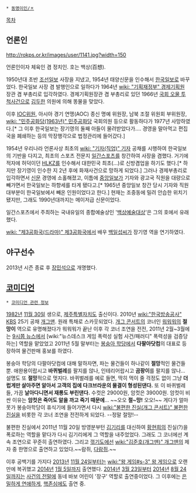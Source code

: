  * [[동명이인/ㅈ]]

[[목차]]
== 언론인 ==
http://rokps.or.kr/images/user/1141.jpg?width=150

언론인이자 체육인 겸 정치인. 호는 백상(百想).

1950년대 초반 [[조선일보]] 사장을 지냈고, 1954년 태양신문을 인수해서 [[한국일보]]로 바꾸었다. 한국일보 사장 겸 발행인으로 일하다가 1964년 [[wiki: "기획재정부" 경제기획원]] 장관 겸 부총리로 입각하였다. 경제기획원장관 겸 부총리로 있던 1966년 [[국회 오물 투척사건]]으로 [[김두한]] 의원에 의해 똥물을 맞았다.

이후 [[IOC]]위원, 아시아 경기 연맹(AOC) 종신 명예 위원장, 남북 조절 위원회 부위원장, [[wiki: "민주공화당(1963년)" 민주공화당]] 국회의원 등으로 활동하다가 1977년 사망하였다.[* 그 이후 한국일보는 장기영의 둘째 아들이 물려받았다가.... 경영을 말아먹고 편집국을 폐쇄하는 등의 막장행각으로 법정관리에 들어갔다.]   

1954년 우리나라 언론사상 최초의 [[wiki: "기자(직업)" 기자]] 공채를 시행하여 한국일보의 기반을 다지고, 최초의 스포츠 전문지 [[일간스포츠]]를 창간하여 사장을 겸했다. 거기에 적자에 허덕이던 [[HLKZ]]를 인수해서 대한민국 최초(...)로 신방겸업을 하기도 했다.[* 하지만 장기영이 인수한 지 2년 후에 화재사건으로 망하게 되었다.] 그러나 경제부총리로 입각하면서 [[신문]] 경영에 소홀해졌고, 이틈에 [[중앙일보]]가 기자와 광고국 직원을 대량으로 빼가면서 한국일보는 하향세를 타게 됐다고.[* 1965년 중앙일보 창간 당시 기자와 직원 대부분이 한국일보에서 빼온 인원이었다고 한다.] 현재는 조중동에 밀려 안습한 위치기 됐지만, 그래도 1990년대까지는 메이저급 신문이었다.

일간스포츠에서 주최하는 국내유일의 종합예술상인 '[[백상예술대상]]'은 그의 호에서 유래했다.

[[wiki: "제3공화국(드라마)" 제3공화국]]에서 배우 [[백일섭]]씨가 장기영 역을 연기하였다.

== 야구선수 ==
2013년 시즌 종료 후 [[장민석]]으로 개명했다.

== [[코미디언]] ==
 * [[코미디언 관련 정보]]

[[1982년]] [[11월 30일]] 생으로, [[제주특별자치도]] 출신이다. 2010년 [[wiki:"한국방송공사" KBS]] 25기 공채 [[개그맨]]. 원래 특채로 스카웃되었다. [[개그 콘서트]]의 코너인 [[워워워]]의 '''절망이''' 역으로 유명해졌다가 워워워가 끝난 이후 각 코너 조연을 전전, 2011년 2월~3월에는 [[9시쯤 뉴스]]에서 [wiki:"뉴스데스크 게임 폭력성 실험 사건/패러디" 폭력성을 검증당하는] 역할을 맡았었고 2011년 5월 말부터는 [[봉숭아 학당]]에서 '''다팔아닷컴'''의 대표로 등장하여 물건판매 홍보를 하였다.

봉숭아 학당의 다팔아닷컴에 대해 말하자면, 파는 물건들이 하나같이 '''절망'''적인 물건들 뿐. 애완용이랍시고 '''바퀴벌레'''를 팔지를 않나, 인테리어랍시고 '''곰팡이'''를 팔지를 않나... 설명도 또 '''절망'''적으로 멋지다. 바퀴벌레를 예로 들면, 딱히 먹이 줄 걱정도 없이 그냥 '''더럽게만 살아주면 알아서 고객의 집에 다크브라운의 물결이 형성된댄다.''' 또 이 바퀴벌레들, 가끔 '''날아다니면서 재롱도 부린댄다.''' 수컷은 29000원, 암컷은 39000원. 암컷이 비싼 이유는 '''암컷은 죽어도 알을 까고 죽기 때문에'''... ~~오오 '''절~망!''' 오오!~~ 게다가 얼마 못가 봉숭아학당이 휴식기에 들어가면서 다시 [[wiki:"불편한 진실(개그 콘서트)" 불편한 진실]]을 비롯한 각 코너 조연을 전전하게 되었다. --정말 절망!--

불편한 진실에서 2011년 11월 20일 방영분부턴 [[김기리]]를 대신하여 [[황현희]]의 진실(?)을 폭로하는 역할을 맡다가 다시 김기리에게 그 역할을 내주었었다. 그래도 그 코너에선 계속 조연으로 꾸준히 출연하였다. 그리고 [[꺾기도]]에선 [[wiki:"김준호(개그맨)" 개그맨]]의 제자 중 한명으로 출연하고 있었다.~~람쥐, [[다람쥐]].~~

이후 공백기를 가지다 [[2013년]] [[11월 24일]]부터는 [[wiki:"왕 게임#s-3" 왕 게임]]으로 오랜만에 복귀했고 [[2014년]] [[1월 5일]]까지 출연했다. [[2014년]] [[3월 23일]]부터 [[2014년]] [[8월 24일]]까지는 [[사건의 전말]]에 동네 바보 어린이 '장구' 역할로 출연중이었다. 그 이후에는 [[은밀하게 연애하게]], [[핵존심]]에도 출연 중.
